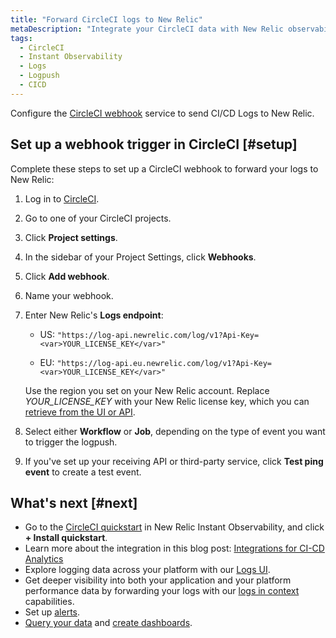 ```yaml
---
title: "Forward CircleCI logs to New Relic"
metaDescription: "Integrate your CircleCI data with New Relic observability."
tags:
  - CircleCI
  - Instant Observability
  - Logs
  - Logpush
  - CICD
---
```


Configure the [CircleCI webhook](https://circleci.com/docs/2.0/webhooks/) service to send CI/CD Logs to New Relic.

## Set up a webhook trigger in CircleCI [#setup]

Complete these steps to set up a CircleCI webhook to forward your logs to New Relic:

1. Log in to [CircleCI](https://app.circleci.com/projects).
2. Go to one of your CircleCI projects.
3. Click **Project settings**.
4. In the sidebar of your Project Settings, click **Webhooks**.
5. Click **Add webhook**.
6. Name your webhook.
7. Enter New Relic's **Logs endpoint**:
    * US: 
    ```"https://log-api.newrelic.com/log/v1?Api-Key=<var>YOUR_LICENSE_KEY</var>"```

    * EU: 
    ```"https://log-api.eu.newrelic.com/log/v1?Api-Key=<var>YOUR_LICENSE_KEY</var>"```

    Use the region you set on your New Relic account. Replace <var>YOUR_LICENSE_KEY</var> with your New Relic license key, which you can [retrieve from the UI or API](/docs/apis/intro-apis/new-relic-api-keys/#manage-license-key).

8. Select either **Workflow** or **Job**, depending on the type of event you want to trigger the logpush.
9. If you've set up your receiving API or third-party service, click **Test ping event** to create a test event.

## What's next [#next]

* Go to the [CircleCI quickstart](https://newrelic.com/instant-observability/circleci/39109d3d-b1d8-4366-8ca9-b8925005f727) in New Relic Instant Observability, and click **+ Install quickstart**.
* Learn more about the integration in this blog post: [Integrations for CI-CD Analytics](https://newrelic.com/blog/nerdlog/integrations-for-ci-cd-analytics)
* Explore logging data across your platform with our [Logs UI](/docs/logs/log-management/ui-data/use-logs-ui/).
* Get deeper visibility into both your application and your platform performance data by forwarding your logs with our [logs in context](/docs/logs/enable-log-management-new-relic/configure-logs-context/configure-logs-context-apm-agents/) capabilities.
* Set up [alerts](/docs/alerts-applied-intelligence/new-relic-alerts/alert-conditions/create-alert-conditions/).
* [Query your data](/docs/query-your-data/explore-query-data/get-started/introduction-querying-new-relic-data/) and [create dashboards](/docs/query-your-data/explore-query-data/dashboards/introduction-dashboards/).
